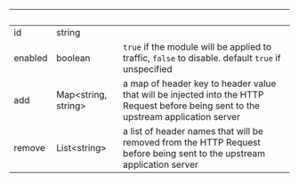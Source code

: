 | &nbsp;  | &nbsp;                    | &nbsp;                                                                                                                               |
| ------- | ------------------------- | ------------------------------------------------------------------------------------------------------------------------------------ |
| id      | string                    |                                                                                                                                      |
| enabled | boolean                   | `true` if the module will be applied to traffic, `false` to disable. default `true` if unspecified                                   |
| add     | Map&lt;string, string&gt; | a map of header key to header value that will be injected into the HTTP Request before being sent to the upstream application server |
| remove  | List&lt;string&gt;        | a list of header names that will be removed from the HTTP Request before being sent to the upstream application server               |
